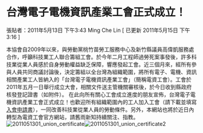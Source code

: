 # 台灣電子電機資訊產業工會正式成立！

張貼者：2011年5月13日 下午3:43 Ming Che Lin  [ 已更新 2011年5月15日 下午3:16 ]

本協會自2009年以來，與勞動黨桃竹苗勞工服務中心及新竹縣議員高偉凱服務處合作，呼籲科技業工人聯合籌組工會。於今年二月工程師過勞死案事發後，許多科技業從業人員感於自身勞動權益缺乏保障，響應發起工會。近三個月來，經所有參與人員共同商議討論後，決定籌組以全台灣為組織範圍，將所有電子、電機、資訊相關產業工人皆納入的「台灣電子電機資訊產業工會」（簡稱電資工會）。工會於2011年五月一日舉行成立大會，相關文件送主管機關審核後，於今日收到縣政府核發登記證書（如附件）。  在此向所有關心工會成立進度的朋友宣佈，台灣電子電機資訊產業工會正式成立！也歡迎所有組織範圍內的工人加入工會（請下載並填寫[入會申請書](http://www.tueeit.org.tw/home/union)），一同改善科技業從業人員的勞動條件。另外，本網站也將於近日內轉型為電資工會官方網站，請舊雨新知持續關注、指教。  ![2011051301_union_certificate](/images/2011051301_union_certificate.jpg)![2011051301_union_certificate2](/images/2011051301_union_certificate2.jpg)

